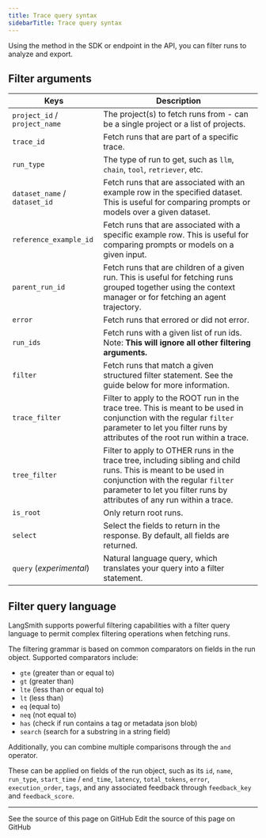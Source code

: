 ```yaml
---
title: Trace query syntax
sidebarTitle: Trace query syntax
---
```


Using the method in the SDK or endpoint in the API, you can filter runs to analyze and export.

## Filter arguments

| Keys                          | Description                                                                                                                                                                                                                    |
| ----------------------------- | ------------------------------------------------------------------------------------------------------------------------------------------------------------------------------------------------------------------------------ |
| `project_id` / `project_name` | The project(s) to fetch runs from - can be a single project or a list of projects.                                                                                                                                             |
| `trace_id`                    | Fetch runs that are part of a specific trace.                                                                                                                                                                                  |
| `run_type`                    | The type of run to get, such as `llm`, `chain`, `tool`, `retriever`, etc.                                                                                                                                                      |
| `dataset_name` / `dataset_id` | Fetch runs that are associated with an example row in the specified dataset. This is useful for comparing prompts or models over a given dataset.                                                                              |
| `reference_example_id`        | Fetch runs that are associated with a specific example row. This is useful for comparing prompts or models on a given input.                                                                                                   |
| `parent_run_id`               | Fetch runs that are children of a given run. This is useful for fetching runs grouped together using the context manager or for fetching an agent trajectory.                                                                  |
| `error`                       | Fetch runs that errored or did not error.                                                                                                                                                                                      |
| `run_ids`                     | Fetch runs with a given list of run ids. Note: **This will ignore all other filtering arguments.**                                                                                                                             |
| `filter`                      | Fetch runs that match a given structured filter statement. See the guide below for more information.                                                                                                                           |
| `trace_filter`                | Filter to apply to the ROOT run in the trace tree. This is meant to be used in conjunction with the regular `filter` parameter to let you filter runs by attributes of the root run within a trace.                            |
| `tree_filter`                 | Filter to apply to OTHER runs in the trace tree, including sibling and child runs. This is meant to be used in conjunction with the regular `filter` parameter to let you filter runs by attributes of any run within a trace. |
| `is_root`                     | Only return root runs.                                                                                                                                                                                                         |
| `select`                      | Select the fields to return in the response. By default, all fields are returned.                                                                                                                                              |
| `query` (_experimental_)      | Natural language query, which translates your query into a filter statement.                                                                                                                                                   |

## Filter query language

LangSmith supports powerful filtering capabilities with a filter query language to permit complex filtering operations when fetching runs.

The filtering grammar is based on common comparators on fields in the run object. Supported comparators include:

-   `gte` (greater than or equal to)
-   `gt` (greater than)
-   `lte` (less than or equal to)
-   `lt` (less than)
-   `eq` (equal to)
-   `neq` (not equal to)
-   `has` (check if run contains a tag or metadata json blob)
-   `search` (search for a substring in a string field)

Additionally, you can combine multiple comparisons through the `and` operator.

These can be applied on fields of the run object, such as its `id`, `name`, `run_type`, `start_time` / `end_time`, `latency`, `total_tokens`, `error`, `execution_order`, `tags`, and any associated feedback through `feedback_key` and `feedback_score`.

---

<CardGroup cols={2}>
  <Card title="View Source" icon="eye" href="https://github.com/langchain-ai/docs/blob/main/src/langsmith/trace-query-syntax.mdx">
    See the source of this page on GitHub
  </Card>
  <Card title="Edit Source" icon="pen-to-square" href="https://github.com/langchain-ai/docs/edit/main/src/langsmith/trace-query-syntax.mdx">
    Edit the source of this page on GitHub
  </Card>
</CardGroup>
